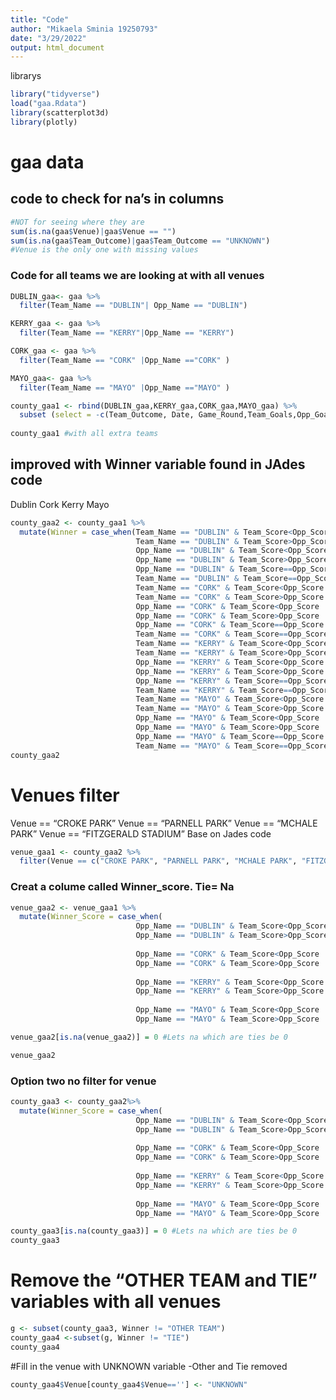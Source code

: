 ```yaml
---
title: "Code"
author: "Mikaela Sminia 19250793"
date: "3/29/2022"
output: html_document
---
```

librarys
```r
library("tidyverse")
load("gaa.Rdata")
library(scatterplot3d)
library(plotly)
```

# gaa data

## code to check for na's in columns 
```r
#NOT for seeing where they are
sum(is.na(gaa$Venue)|gaa$Venue == "")
sum(is.na(gaa$Team_Outcome)|gaa$Team_Outcome == "UNKNOWN")
#Venue is the only one with missing values
```

### Code for all teams we are looking at with all venues
```r
DUBLIN_gaa<- gaa %>%
  filter(Team_Name == "DUBLIN"| Opp_Name == "DUBLIN")

KERRY_gaa <- gaa %>% 
  filter(Team_Name == "KERRY"|Opp_Name == "KERRY")

CORK_gaa <- gaa %>%  
  filter(Team_Name == "CORK" |Opp_Name =="CORK" )

MAYO_gaa<- gaa %>%
  filter(Team_Name == "MAYO" |Opp_Name =="MAYO" )

county_gaa1 <- rbind(DUBLIN_gaa,KERRY_gaa,CORK_gaa,MAYO_gaa) %>% 
  subset (select = -c(Team_Outcome, Date, Game_Round,Team_Goals,Opp_Goals,Team_Points, Opp_Points))#removes these things as do not plan to use them
  
county_gaa1 #with all extra teams

```

## improved with Winner variable found in JAdes code
Dublin
Cork
Kerry
Mayo
```r
  
county_gaa2 <- county_gaa1 %>%
  mutate(Winner = case_when(Team_Name == "DUBLIN" & Team_Score<Opp_Score ~ 'DUBLIN',
                            Team_Name == "DUBLIN" & Team_Score>Opp_Score  ~ 'OTHER TEAM',
                            Opp_Name == "DUBLIN" & Team_Score<Opp_Score  ~ 'DUBLIN',
                            Opp_Name == "DUBLIN" & Team_Score>Opp_Score  ~ 'OTHER TEAM',
                            Opp_Name == "DUBLIN" & Team_Score==Opp_Score  ~ 'TIE',
                            Team_Name == "DUBLIN" & Team_Score==Opp_Score  ~ 'TIE',
                            Team_Name == "CORK" & Team_Score<Opp_Score ~ 'CORK',
                            Team_Name == "CORK" & Team_Score>Opp_Score  ~ 'OTHER TEAM',
                            Opp_Name == "CORK" & Team_Score<Opp_Score  ~ 'CORK',
                            Opp_Name == "CORK" & Team_Score>Opp_Score  ~ 'OTHER TEAM',
                            Opp_Name == "CORK" & Team_Score==Opp_Score  ~ 'TIE',
                            Team_Name == "CORK" & Team_Score==Opp_Score  ~ 'TIE',
                            Team_Name == "KERRY" & Team_Score<Opp_Score ~ 'KERRY',
                            Team_Name == "KERRY" & Team_Score>Opp_Score  ~ 'OTHER TEAM',
                            Opp_Name == "KERRY" & Team_Score<Opp_Score  ~ 'KERRY',
                            Opp_Name == "KERRY" & Team_Score>Opp_Score  ~ 'OTHER TEAM',
                            Opp_Name == "KERRY" & Team_Score==Opp_Score  ~ 'TIE',
                            Team_Name == "KERRY" & Team_Score==Opp_Score  ~ 'TIE',
                            Team_Name == "MAYO" & Team_Score<Opp_Score ~ 'MAYO',
                            Team_Name == "MAYO" & Team_Score>Opp_Score  ~ 'OTHER TEAM',
                            Opp_Name == "MAYO" & Team_Score<Opp_Score  ~ 'MAYO',
                            Opp_Name == "MAYO" & Team_Score>Opp_Score  ~ 'OTHER TEAM',
                            Opp_Name == "MAYO" & Team_Score==Opp_Score  ~ 'TIE',
                            Team_Name == "MAYO" & Team_Score==Opp_Score  ~ 'TIE'))
county_gaa2
```
# Venues filter
Venue == "CROKE PARK"
Venue == "PARNELL PARK"
Venue == "MCHALE PARK"
Venue == "FITZGERALD STADIUM"
Base on Jades code
```r
venue_gaa1 <- county_gaa2 %>% 
  filter(Venue == c("CROKE PARK", "PARNELL PARK", "MCHALE PARK", "FITZGERALD STADIUM"))
```
### Creat a colume called Winner_score. Tie= Na
```r

venue_gaa2 <- venue_gaa1 %>% 
  mutate(Winner_Score = case_when(
                            Opp_Name == "DUBLIN" & Team_Score<Opp_Score  ~ Opp_Score,
                            Opp_Name == "DUBLIN" & Team_Score>Opp_Score  ~ Team_Score,
                            
                            Opp_Name == "CORK" & Team_Score<Opp_Score  ~ Opp_Score,
                            Opp_Name == "CORK" & Team_Score>Opp_Score  ~ Team_Score,
                            
                            Opp_Name == "KERRY" & Team_Score<Opp_Score  ~ Opp_Score,
                            Opp_Name == "KERRY" & Team_Score>Opp_Score  ~ Team_Score,
                            
                            Opp_Name == "MAYO" & Team_Score<Opp_Score  ~ Opp_Score,
                            Opp_Name == "MAYO" & Team_Score>Opp_Score  ~ Team_Score))

venue_gaa2[is.na(venue_gaa2)] = 0 #Lets na which are ties be 0

venue_gaa2
```


### Option two no filter for venue 
```r
county_gaa3 <- county_gaa2%>% 
  mutate(Winner_Score = case_when(
                            Opp_Name == "DUBLIN" & Team_Score<Opp_Score  ~ Opp_Score,
                            Opp_Name == "DUBLIN" & Team_Score>Opp_Score  ~ Team_Score,
                            
                            Opp_Name == "CORK" & Team_Score<Opp_Score  ~ Opp_Score,
                            Opp_Name == "CORK" & Team_Score>Opp_Score  ~ Team_Score,
                            
                            Opp_Name == "KERRY" & Team_Score<Opp_Score  ~ Opp_Score,
                            Opp_Name == "KERRY" & Team_Score>Opp_Score  ~ Team_Score,
                            
                            Opp_Name == "MAYO" & Team_Score<Opp_Score  ~ Opp_Score,
                            Opp_Name == "MAYO" & Team_Score>Opp_Score  ~ Team_Score))

county_gaa3[is.na(county_gaa3)] = 0 #Lets na which are ties be 0
county_gaa3
```
# Remove the "OTHER TEAM and TIE" variables with all venues
```r
g <- subset(county_gaa3, Winner != "OTHER TEAM")
county_gaa4 <-subset(g, Winner != "TIE")
county_gaa4
```
#Fill in the venue with UNKNOWN variable 
-Other and Tie removed
```r
county_gaa4$Venue[county_gaa4$Venue==''] <- "UNKNOWN"
```

